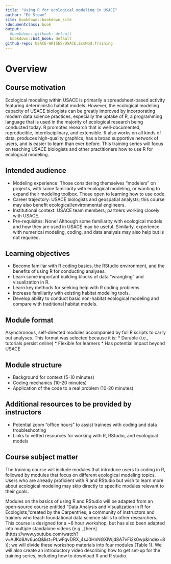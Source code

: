 ```yaml
---
title: "Using R for ecological modeling in USACE"
author: "Ed Stowe"
site: bookdown::bookdown_site
\documentclass: book
output:
  #bookdown::gitbook: default
  bookdown::bs4_book: default
github-repo: USACE-WRISES/USACE.EcoMod.Training
---
```


# Overview {-}

## Course motivation {-}
Ecological modeling within USACE is primarily a spreadsheet-based activity featuring deterministic habitat models. However, the ecological modeling capacity of USACE biologists can be greatly improved by incorporating modern data science practices, especially the uptake of R, a programming language that is used in the majority of ecological research being conducted today. R promotes research that is well-documented, reproducible, interdisciplinary, and extensible. R also works on all kinds of data, produces high-quality graphics, has a broad supportive network of users, and is easier to learn than ever before. This training series will focus on teaching USACE biologists and other practitioners how to use R for ecological modeling.

## Intended audience {-}
* Modeling experience: Those considering themselves “modelers” on projects, with some familiarity with ecological modeling, or wanting to expand their modeling toolbox. Those open to learning how to use code.
* Career trajectory: USACE biologists and geospatial analysts; this course may also benefit ecological/environmental engineers.
* Institutional context: USACE team members; partners working closely with USACE.
* Pre-requisites: None! Although some familiarity with ecological models and how they are used in USACE may be useful. Similarly, experience with numerical modeling, coding, and data analysis may also help but is not required.

## Learning objectives {-}
* Become familiar with R coding basics, the RStudio environment, and the benefits of using R for conducting analyses.
* Learn some important building blocks of data “wrangling” and visualization in R.
* Learn key methods for seeking help with R coding problems.
* Increase familiarity with existing habitat modeling tools.
* Develop ability to conduct basic non-habitat ecological modeling and compare with traditional habitat models.

## Module format {-}
Asynchronous, self-directed modules accompanied by full R scripts to carry out analyses. This format was selected because it is:
* Durable (i.e., tutorials persist online)
* Flexible for learners
* Has potential impact beyond USACE

## Module structure {-}
* Background for context (5-10 minutes)
* Coding mechanics (10-20 minutes)
* Application of the code to a real problem (10-20 minutes)

## Additional resources to be provided by instructors {-}
* Potential zoom “office hours” to assist trainees with coding and data troubleshooting
* Links to vetted resources for working with R, RStudio, and ecological models

## Course subject matter {-}

The training course will include modules that introduce users to coding in R, followed by modules that focus on different ecological modeling topics. Users who are already proficient with R and RStudio but wish to learn more about ecological modeling may skip directly to specific modules relevant to their goals.

Modules on the basics of using R and RStudio will be adapted from an open-source course entitled “Data Analysis and Visualization in R for Ecologists,”created by the Carpentries, a community of instructors and trainers who teach foundational data science skills to other researchers. This course is designed for a ~6 hour workshop, but has also been adapted into multiple standalone videos (e.g., [here] (https://www.youtube.com/watch?v=AJKd8Av6uoQ&list=PLwFqvDRX_4sJ0HnNGXlWjd8A7vFi2k0wp&index=8)); we will divide these workshop materials into four modules (Table 1). We will also create an introductory video describing how to get set-up for the training series, including how to download R and R studio.
